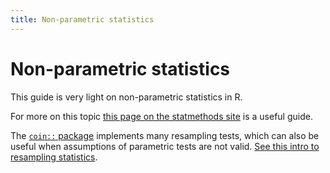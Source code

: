 ```yaml
---
title: Non-parametric statistics
---
```




# Non-parametric statistics {#nonparametrics}

This guide is very light on non-parametric statistics in R. 

For more on this topic [this page on the statmethods site](http://www.statmethods.net/stats/nonparametric.html) is a useful guide.

The [`coin::` package](http://finzi.psych.upenn.edu/R/library/coin/doc/coin.pdf) implements many resampling tests, which can also be useful when assumptions of parametric tests are not valid. [See this intro to resampling statistics](http://www.statmethods.net/stats/resampling.html). 

